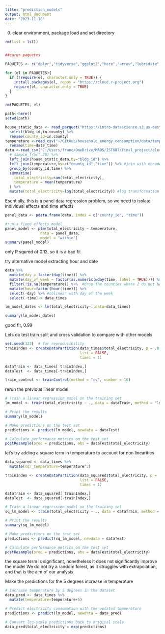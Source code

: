 ---
title: "prediction_models"
output: html_document
date: "2023-11-18"
---


0. clear environment, package load and set directory
```{r}
rm(list = ls())


##carga paquetes

PAQUETES <- c("dplyr","tidyverse","ggplot2","here","arrow","lubridate","readxl","randomForest","plm","caret")

for (el in PAQUETES){
  if (!require(el, character.only = TRUE)) {
    install.packages(el, repos = "https://cloud.r-project.org")
    require(el, character.only = TRUE)
  }
}

rm(PAQUETES, el)

path<-here()
setwd(path)

```


```{r}
house_static_data <- read_parquet("https://intro-datascience.s3.us-east-2.amazonaws.com/SC-data/static_house_info.parquet") %>% 
  select(bldg_id,in.county) %>% 
  rename(county_id=in.county)
temperature <-read_csv("~/GitHub/household_energy_consumption/data/temperature.csv") %>% 
  rename(time=date_time)
data <-read_csv("C:/Users/franc/OneDrive/MADS/IST687/final_project/electricity_consumption.csv") %>%
  # sample_frac(.20) %>% 
  left_join(house_static_data,by="bldg_id") %>% 
  left_join(temperature,by=c("county_id","time")) %>% #join with encoded data
  group_by(county_id,time) %>% 
  summarise(
    total_electricity=sum(total_electricity),
    temperature = mean(temperature)
  ) %>% 
  mutate(total_electricity=log(total_electricity)) #log transformation so the betas are interpreted as percentage increase/decrease


```

Esentially, this is a panel data regression problem, so we need to isolate individual effects and time effects
```{r}
panel_data <- pdata.frame(data, index = c("county_id", "time"))

#run a fixed effects model
panel_model <- plm(total_electricity ~ temperature, 
                data = panel_data, 
                model = "within")
summary(panel_model)

```
only R squred of 0.13, so it is a bad fit


try alternative model extracting hour and date
```{r}
data %>% 
  mutate(day = factor(day(time))) %>% 
  mutate(day_of_week = factor(as.numeric(wday(time, label = TRUE)))) %>% #start in sunday
  filter(!is.na(temperature)) %>%  #drop the counties where I do not have the temperature
  mutate(hour=factor(hour(time))) %>% 
  select(-day) %>% #colinear with day of the week
  select(-time)-> data_times

```

```{r}
lm_model_dates <- lm(total_electricity~.,data=data_times)

summary(lm_model_dates)
```
good fit, 0.99

Lets do test train split and cross validation to compare with other models
```{r}
set.seed(123)  # for reproducibility
trainIndex <- createDataPartition(data_times$total_electricity, p = .8, 
                                  list = FALSE, 
                                  times = 1)

dataTrain <- data_times[ trainIndex,]
dataTest  <- data_times[-trainIndex,]

train_control <- trainControl(method = "cv", number = 10)

```

rerun the previous linear model
```{r}
# Train a linear regression model on the training set
lm_model <- train(total_electricity ~ ., data = dataTrain, method = "lm", trControl = train_control)

# Print the results
summary(lm_model)

# Make predictions on the test set
predictions <- predict(lm_model, newdata = dataTest)

# Calculate performance metrics on the test set
postResample(pred = predictions, obs = dataTest$total_electricity)

```
let's try adding a square term in temperature to account for non linearities
```{r}
data_squared <- data_times %>% 
  mutate(sqr_temperature=temperature^2)

trainIndex <- createDataPartition(data_squared$total_electricity, p = .8, 
                                  list = FALSE, 
                                  times = 1)

dataTrain <- data_squared[ trainIndex,]
dataTest  <- data_squared[-trainIndex,]

# Train a linear regression model on the training set
sq_lm_model <- train(total_electricity ~ ., data = dataTrain, method = "lm", trControl = train_control)

# Print the results
summary(sq_lm_model)

# Make predictions on the test set
predictions <- predict(sq_lm_model, newdata = dataTest)

# Calculate performance metrics on the test set
postResample(pred = predictions, obs = dataTest$total_electricity)

```
the square term is significant, nonetheless it does not significantly improve the model
We do not try a random forest, as it struggles with extrapolation, and that is the aim of our analysis.



Make the predictions for the 5 degrees increase in temperature
```{r}
# Increase temperature by 5 degrees in the dataset
data_pred <- data_times %>% 
  mutate(temperature=temperature+5) 

# Predict electricity consumption with the updated temperature
predictions <- predict(lm_model, newdata = data_pred)

# Convert log-scale predictions back to original scale
data_pred$total_electricity = exp(predictions)
```

